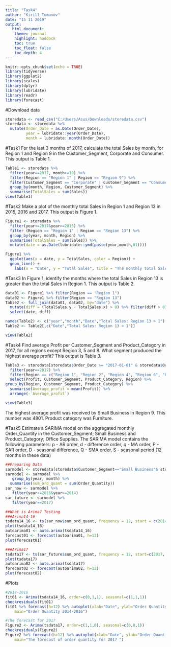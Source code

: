 ```yaml
---
title: "Task4"
author: "Kirill Tumanov"
date: "15 11 2019"
output: 
   html_document:
    theme: journal
    highlight: haddock
    toc: true
    toc_float: false
    toc_depth: 4
---
```


```r
knitr::opts_chunk$set(echo = TRUE)
library(tidyverse)
library(ggplot2)
library(scales)
library(dplyr)
library(lubridate)
library(readr)
library(forecast)
```

#Download data
```r
storedata <- read_csv("C:/Users/Asus/Downloads/storedata.csv")
storedata <- storedata %>%
  mutate(Order_Date = as.Date(Order_Date),
         year = lubridate::year(Order_Date),
         month = lubridate::month(Order_Date))
```

#Task1
For the last 3 months of 2017, calculate the total Sales by month, for Region 1 and Region 9 in the Customer_Segment, Corporate and Consumer. This output is Table 1.
```r
Table1 <- storedata %>%
  filter(year==2017, month>=10) %>%
  filter(Region == "Region 1" | Region == "Region 9") %>%
  filter(Customer_Segment == "Corporate" | Customer_Segment == "Consumer") %>%
  group_by(month, Region, Customer_Segment) %>%
  summarise(TotalSales = sum(Sales))
view(Table1)
```

#Task2
Make a plot of the monthly total Sales in Region 1 and Region 13 in 2015, 2016 and 2017. This output is Figure 1.
```r
Figure1 <- storedata %>%
  filter(year<=2017&year>=2015) %>%
  filter (Region == "Region 1" | Region == "Region 13") %>%
  group_by(year, month, Region) %>%
  summarise(TotalSales = sum(Sales)) %>%
  mutate(date = as.Date(lubridate::ymd(paste(year,month,01))))

Figure1 %>%
  ggplot(aes(x = date, y = TotalSales, color = Region)) +
  geom_line() +
    labs(x = "Date", y = "Total Sales", title = "The monthly total Sales in Region 1 and Region 13 in 2015, 2016 and 2017") + scale_x_date(breaks = date_breaks("months"), labels = date_format("%b-%y")) +  theme(axis.text.x = element_text(angle=50))
```

#Task3
In Figure 1, identify the months where the total Sales in Region 13 is greater than the total Sales in Region 1. This output is Table 2.
```r
data01 <- Figure1 %>% filter(Region == "Region 1")
data02 <- Figure1 %>% filter(Region == "Region 13")
Table2 <- full_join(data01, data02, by="date") %>%
  mutate(diff = (TotalSales.y - TotalSales.x) > 0) %>% filter(diff > 0) %>%
  select(date, diff)

names(Table2) <- c("year","month","Date","Total Sales: Region 13 > 1")
Table2 <- Table2[,c("Date","Total Sales: Region 13 > 1")]

view(Table2)
```

#Task4
Find average Profit per Customer_Segment and Product_Category in 2017, for all regions except Region 3, 5 and 8. What segment produced the highest average profit? This output is Table 3.
```r
Table3 <- storedata[storedata$Order_Date >= "2017-01-01" & storedata$Order_Date <= "2017-12-31",] %>%
  filter(year==2017) %>%
  filter(Region == c("Region 1", "Region 2", "Region 4", "Region 6", "Region 7", "Region 9", "Region 10", "Region 11", "Region 12", "Region 13")) %>%
  select(Profit, Customer_Segment, Product_Category, Region) %>%
group_by(Region, Customer_Segment, Product_Category) %>% 
  summarise(Average_profit = mean(Profit)) %>%
  arrange(-`Average_profit`)

view(Table3)
```
The highest average profit was received by Small Business in Region 9. This number was 4801.
Product category was Furniture.

#Task5
Estimate a SARIMA model on the aggregated monthly Order_Quantity in the Customer_Segment; Small Business and Product_Category; Office Supplies. The SARIMA model contains the following parameters:
p - AR order, 
d - difference order, 
q - MA order, 
P - SAR order, 
D - seasonal difference, 
Q - SMA order, 
S - seasonal period (12 months in these data)
```r
##Preparing Data
sarmodel <- storedata[storedata$Customer_Segment=="Small Business"& storedata$Product_Category=="Office Supplies",]
sarmodel <- sarmodel %>% 
   group_by(year, month) %>%
  summarise(sum_ord_quant = sum(Order_Quantity))
sar_now <- sarmodel %>%
   filter(year<=2016&year>=2014)
sar_future <- sarmodel %>%
   filter(year==2017)

##What is Arima? Testing
###Arima14-16
tsdata14_16 <- ts(sar_now$sum_ord_quant, frequency = 12, start = c(2014, 1),end=c(2016, 12))
plot(tsdata14_16)
autoarima01 <- auto.arima(tsdata14_16)
forecast01 <- forecast(autoarima01, h=12)
plot(forecast01)

###Arima17
tsdata17 <- ts(sar_future$sum_ord_quant, frequency = 12, start=c(2017, 1), end=c(2017, 12))
plot(tsdata17)
autoarima02 <- auto.arima(tsdata17)
forecast02 <- forecast(autoarima02, h=12)
plot(forecast02)
```

#Plots
```r
#2014-2016
fit01 <- Arima(tsdata14_16, order=c(0,1,1), seasonal=c(1,1,1))
checkresiduals(fit01)
fit01 %>% forecast(h=12) %>% autoplot(xlab="Date", ylab="Order Quantity",
    main="Order Quantity 2014-2016")

#The forecast for 2017
Figure2 <- Arima(tsdata17, order=c(1,1,0), seasonal=c(0,0,1))
checkresiduals(Figure2)
Figure2 %>% forecast(h=12) %>% autoplot(xlab="Date", ylab="Order Quantity",
    main="The forecast of order quantity for 2017 ")
```

